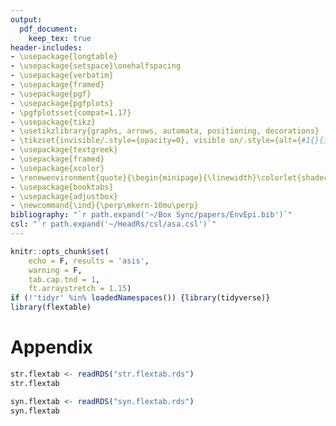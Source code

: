 ```yaml
---
output:
  pdf_document:
    keep_tex: true
header-includes:
- \usepackage{longtable}
- \usepackage{setspace}\onehalfspacing
- \usepackage{verbatim}
- \usepackage{framed}
- \usepackage{pgf}
- \usepackage{pgfplots}
- \pgfplotsset{compat=1.17}
- \usepackage{tikz}
- \usetikzlibrary{graphs, arrows, automata, positioning, decorations}
- \tikzset{invisible/.style={opacity=0}, visible on/.style={alt={#1{}{invisible}}}, alt/.code args={<#1>#2#3}{\alt<#1>{\pgfkeysalso{#2}}{\pgfkeysalso{#3}}},}
- \usepackage{textgreek}
- \usepackage{framed}
- \usepackage{xcolor}
- \renewenvironment{quote}{\begin{minipage}{\linewidth}\colorlet{shadecolor}{orange!15}\begin{snugshade}}{\end{snugshade}\end{minipage}}
- \usepackage{booktabs}
- \usepackage{adjustbox}
- \newcommand{\ind}{\perp\mkern-10mu\perp}
bibliography: "`r path.expand('~/Box Sync/papers/EnvEpi.bib')`"
csl: "`r path.expand('~/HeadRs/csl/asa.csl')`"
---
```


```{=tex}
\renewcommand{\thetable}{S\arabic{table}}
\renewcommand{\thefigure}{S\arabic{figure}}
\renewcommand{\arraystretch}{1}
```

```r
knitr::opts_chunk$set(
	echo = F, results = 'asis',
	warning = F,
	tab.cap.tnd = 1,
	ft.arraystretch = 1.15)
if (!'tidyr' %in% loadedNamespaces()) {library(tidyverse)}
library(flextable)
```


# Appendix

```r
str.flextab <- readRDS("str.flextab.rds")
str.flextab
```

```r
syn.flextab <- readRDS("syn.flextab.rds")
syn.flextab
```
